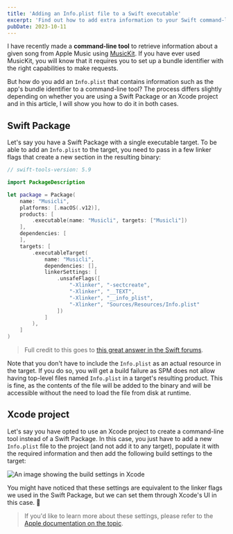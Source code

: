 ```yaml
---
title: 'Adding an Info.plist file to a Swift executable'
excerpt: 'Find out how to add extra information to your Swift command-line tool through an Info.plist file while keeping it as a single-file executable.'
pubDate: 2023-10-11
---
```


I have recently made a **command-line tool** to retrieve information about a given song from Apple Music using [MusicKit](https://developer.apple.com/musickit/). If you have ever used MusicKit, you will know that it requires you to set up a bundle identifier with the right capabilities to make requests.

But how do you add an `Info.plist` that contains information such as the app's bundle identifier to a command-line tool? The process differs slightly depending on whether you are using a Swift Package or an Xcode project and in this article, I will show you how to do it in both cases.

## Swift Package

Let's say you have a Swift Package with a single executable target. To be able to add an `Info.plist` to the target, you need to pass in a few linker flags that create a new section in the resulting binary:

```swift:Package.swift
// swift-tools-version: 5.9

import PackageDescription

let package = Package(
    name: "Musicli",
    platforms: [.macOS(.v12)],
    products: [
        .executable(name: "Musicli", targets: ["Musicli"])
    ],
    dependencies: [
    ],
    targets: [
        .executableTarget(
            name: "Musicli",
            dependencies: [],
            linkerSettings: [
                .unsafeFlags([
                    "-Xlinker", "-sectcreate",
                    "-Xlinker", "__TEXT",
                    "-Xlinker", "__info_plist",
                    "-Xlinker", "Sources/Resources/Info.plist"
                ])
            ]
        ),
    ]
)
```

> Full credit to this goes to [this great answer in the Swift forums](https://forums.swift.org/t/swift-package-manager-use-of-info-plist-use-for-apps/6532/13).

Note that you don't have to include the `Info.plist` as an actual resource in the target. If you do so, you will get a build failure as SPM does not allow having top-level files named `Info.plist` in a target's resulting product. This is fine, as the contents of the file will be added to the binary and will be accessible without the need to load the file from disk at runtime.

## Xcode project

Let's say you have opted to use an Xcode project to create a command-line tool instead of a Swift Package. In this case, you just have to add a new `Info.plist` file to the project (and not add it to any target), populate it with the required information and then add the following build settings to the target:

![An image showing the build settings in Xcode](/assets/posts/info-plist-swift-cli/build-settings.webp)

You might have noticed that these settings are equivalent to the linker flags we used in the Swift Package, but we can set them through Xcode's UI in this case. 🎉

> If you'd like to learn more about these settings, please refer to the [Apple documentation on the topic](https://developer.apple.com/library/archive/documentation/Security/Conceptual/CodeSigningGuide/Procedures/Procedures.html).
